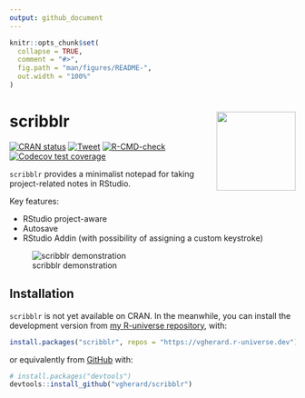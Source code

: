 ```yaml
---
output: github_document
---
```


<!-- README.md is generated from README.Rmd. Please edit that file -->

```r
knitr::opts_chunk$set(
  collapse = TRUE,
  comment = "#>",
  fig.path = "man/figures/README-",
  out.width = "100%"
)
```

# scribblr <img src='man/figures/logo.png' align="right" height="139" />

<!-- badges: start -->
[![CRAN status](https://www.r-pkg.org/badges/version/scribblr)](https://CRAN.R-project.org/package=scribblr)
[![Tweet](https://img.shields.io/twitter/url/http/shields.io.svg?style=social)](https://twitter.com/intent/tweet?text={scribblr}:%20A%20Minimalist%20Notepad%20Inside%20RStudio&url=https://github.com/vgherard/scribblr&via=ValerioGherardi&hashtags=rstats,rstudio,productivity)
[![R-CMD-check](https://github.com/vgherard/scribblr/workflows/R-CMD-check/badge.svg)](https://github.com/vgherard/scribblr/actions)
[![Codecov test coverage](https://codecov.io/gh/vgherard/scribblr/branch/master/graph/badge.svg)](https://codecov.io/gh/vgherard/scribblr?branch=master)
<!-- badges: end -->

`scribblr` provides a minimalist notepad for taking project-related notes in RStudio.

Key features:

- RStudio project-aware
- Autosave
- RStudio Addin (with possibility of assigning a custom keystroke)

![scribblr demonstration](https://raw.githubusercontent.com/vgherard/scribblr/master/img/scribblr.gif)

## Installation

`scribblr` is not yet available on CRAN. In the meanwhile, you can install 
the development version from 
[my R-universe repository](https://vgherard.r-universe.dev/), with:

``` r
install.packages("scribblr", repos = "https://vgherard.r-universe.dev")
```

or equivalently from [GitHub](https://github.com/vgherard/scribblr) with:

``` r
# install.packages("devtools")
devtools::install_github("vgherard/scribblr")
```
